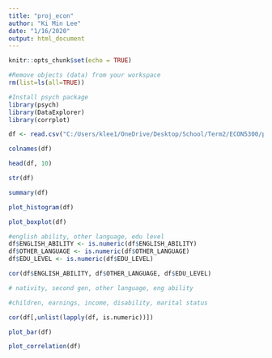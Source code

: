 ---
title: "proj_econ"
author: "Ki Min Lee"
date: "1/16/2020"
output: html_document
---

```{r setup, include=FALSE}
knitr::opts_chunk$set(echo = TRUE)
```

```{r}
#Remove objects (data) from your workspace
rm(list=ls(all=TRUE))
```

```{r}
#Install psych package
library(psych)
library(DataExplorer)
library(corrplot)
```

```{r}
df <- read.csv("C:/Users/klee1/OneDrive/Desktop/School/Term2/ECON5300/project/Raw_Project_Data.csv")
```

```{r}
colnames(df)
```

```{r}
head(df, 10)
```
```{r}
str(df)
```

```{r}
summary(df)
```
```{r}
plot_histogram(df)
```
```{r}
plot_boxplot(df)
```
```{r}
#english ability, other language, edu level
df$ENGLISH_ABILITY <- is.numeric(df$ENGLISH_ABILITY)
df$OTHER_LANGUAGE <- is.numeric(df$OTHER_LANGUAGE)
df$EDU_LEVEL <- is.numeric(df$EDU_LEVEL)

cor(df$ENGLISH_ABILITY, df$OTHER_LANGUAGE, df$EDU_LEVEL)
```

```{r}
# nativity, second gen, other language, eng ability
```

```{r}
#children, earnings, income, disability, marital status
```

```{r}
cor(df[,unlist(lapply(df, is.numeric))])
```
```{r}
plot_bar(df)
```
```{r}
plot_correlation(df)
```





